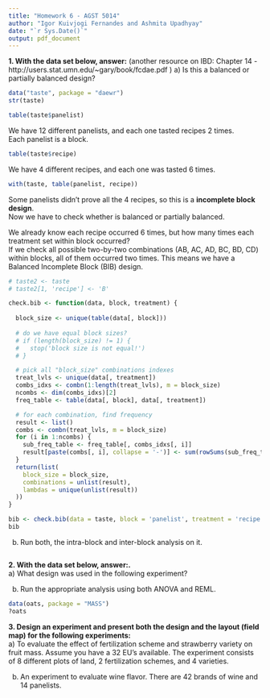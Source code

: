 ```yaml
---
title: "Homework 6 - AGST 5014"
author: "Igor Kuivjogi Fernandes and Ashmita Upadhyay"
date: "`r Sys.Date()`"
output: pdf_document
---
```



__1. With the data set below, answer:__ 
(another resource on IBD: Chapter 14 - http://users.stat.umn.edu/~gary/book/fcdae.pdf )
a) Is this a balanced or partially balanced design?  
```r
data("taste", package = "daewr")
str(taste)
```

```r
table(taste$panelist)
```

We have 12 different panelists, and each one tasted recipes 2 times.      
Each panelist is a block.   

```r
table(taste$recipe)
```

We have 4 different recipes, and each one was tasted 6 times.    

```r
with(taste, table(panelist, recipe))
```

Some panelists didn't prove all the 4 recipes, so this is a **incomplete block design**.        
Now we have to check whether is balanced or partially balanced.   

We already know each recipe occurred 6 times, but how many times each treatment set within block occurred?   
If we check all possible two-by-two combinations (AB, AC, AD, BC, BD, CD) within blocks, all of them occurred two times. This means we have a Balanced Incomplete Block (BIB) design.    

```r

# taste2 <- taste
# taste2[1, 'recipe'] <- 'B' 

check.bib <- function(data, block, treatment) {
  
  block_size <- unique(table(data[, block]))
  
  # do we have equal block sizes?
  # if (length(block_size) != 1) {
  #   stop('block size is not equal!')
  # }

  # pick all "block_size" combinations indexes
  treat_lvls <- unique(data[, treatment])
  combs_idxs <- combn(1:length(treat_lvls), m = block_size)
  ncombs <- dim(combs_idxs)[2]
  freq_table <- table(data[, block], data[, treatment])

  # for each combination, find frequency
  result <- list()
  combs <- combn(treat_lvls, m = block_size)
  for (i in 1:ncombs) {
    sub_freq_table <- freq_table[, combs_idxs[, i]]
    result[paste(combs[, i], collapse = '-')] <- sum(rowSums(sub_freq_table) == block_size)
  }
  return(list(
    block_size = block_size,
    combinations = unlist(result),
    lambdas = unique(unlist(result))
  ))
}

bib <- check.bib(data = taste, block = 'panelist', treatment = 'recipe')
bib
```

b) Run both, the intra-block and inter-block analysis on it.  
```r

```




__2. With the data set below, answer:.__  
a) What design was used in the following experiment?  

b) Run the appropriate analysis using both ANOVA and REML.  
```r
data(oats, package = "MASS")
?oats
```

__3. Design an experiment and present both the design and the layout (field map) for the following experiments: __  
a) To evaluate the effect of fertilization scheme and strawberry variety on fruit mass. Assume you have a 32 EU's available. The experiment consists of 8 different plots of land,  2 fertilization schemes, and 4 varieties.  

b) An experiment to evaluate wine flavor. There are 42 brands of wine and 14 panelists.